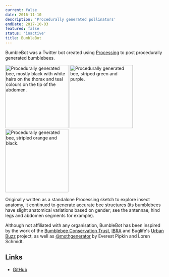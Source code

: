 ```yaml
---
current: false
date: 2016-11-10
description: 'Procedurally generated pollinators'
endDate: 2017-10-03
featured: false
status: 'inactive'
title: BumbleBot
---
```


BumbleBot was a Twitter bot created using [Processing](http://processing.org/) to post procedurally generated bumblebees.

<div class="gallery">
<Image class="small greyscale" alt="Procedurally generated bee, mostly black with white hairs on the thorax and teal colours on the tip of the abdomen." src={beeImg1} width="200" height="200" />
<Image class="small greyscale" alt="Procedurally generated bee, striped green and purple." src={beeImg2} width="200" height="200" />
<Image class="small greyscale" alt="Procedurally generated bee, stripled orange and black." src={beeImg3} width="200" height="200" />
</div>

Originally written as a standalone Processing sketch to explore insect anatomy, it continued to generate accurate bee structures (its bumblebees have slight anatomical variations based on gender; see the antennae, hind legs and abdomen segments for example).

Although not affiliated with any organisation, BumbleBot has been inspired by the work of the [Bumblebee Conservation Trust](http://bumblebeeconservation.org/), [IBRA](http://www.ibrabee.org.uk/) and Buglife's [Urban Buzz](https://www.buglife.org.uk/our-work/pollinator-projects/urban-buzz/) project, as well as [@mothgenerator](https://twitter.com/mothgenerator) by Everest Pipkin and Loren Schmidt.

## Links
- [GitHub](https://github.com/codemacabre/bumblebot)
